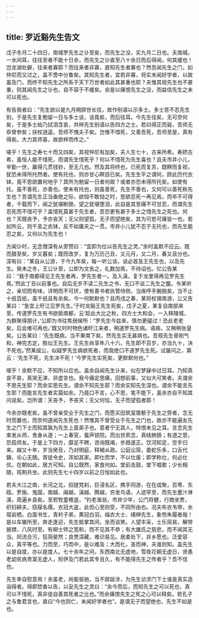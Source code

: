 ```yaml
---
---
---
```

title: 罗近谿先生告文
---

戊子冬月二十四日，南城罗先生之讣至矣，而先生之没，实九月二日也。夫南城，一水间耳，往往至者不能十日余，而先生之讣直至八十余日而后得闻，何其缓也！岂龙湖处僻，往来者寡耶？而往来者非寡，直知先生者寡也？然吾闻先生之门，如仲尼而又过之，盖不啻中分鲁矣。其知先生者，宜若非寡，将实未闻好学者，以故虽及门，而终不知先生之所系于天下万世者如此其甚重也耶？夫惟其视先生也不甚重，则其闻先生之讣也，自不容于不缓矣。余是以痛恨先生之没，而益信先生之未可以死也。

有告我者曰：“先生欲以是九月朔辞世长往，故作别语以示多士。多士苦不忍先生别，于是先生复勉留一日与多士谈，谈竟矣，而后往耳。今先生往矣，无可奈何矣，于是多士始乃拭泪含哀，共梓先生别语以告四方之士。若曰得正而毙，吾师无忝曾参矣；扶杖逍遥，吾师不愧夫子矣。岂惟不惜死，又善吾死，吾师至是，真有得矣。大力其师喜，故欲梓而传之。”

嗟乎！先生之寿七十而又四矣，其视仲尼有加矣，夫人生七十，古来所希。寿跻古希，虽恒人能不惜死，而谓先生惜死乎？何以不惜死为先生喜也？且夫市井小儿，辛勤一世，赢得几贯钱钞，至无几也。然及其将终也，已死而复苏，既瞑而复视，犹恐未得所托然者。使有托也，则亦甘心瞑目已矣。先生生平之谓何，顾此历代衣钵，竟不思欲置何地乎？其所为勉留一日者何故？或者亦恐未得所托矣。如使有托，虽不善死，亦善也。使未有托也，则虽善死，先生不善也，又何可以善死称先生也？吾谓先生正当垂绝之际，欲恸不敢恸之时，思欲忍死一再见焉，而卒不可得者，千载而下，闻之犹堪断肠，望之犹堪堕泪，此自是其至痛不可甘忍，而谓先生忍死而不惜可乎？盖惜死莫甚于先生者，吾恐更有甚于多士之惜先生之死也。何也？天既丧予，予亦丧天；无父则望孤，无子而望绝矣，其为可悲可痛皆一也。若如所云，则千圣之衣钵，反不如庸夫之一贯。市井小儿犹不忍于无托也，而先生能忍之矣，又何以为先生也！

方闻讣时，无念僧深有从旁赞曰：“宜即为位以告先生之灵。”余时盖默不应云。既而腊至矣，岁又暮矣；既而改岁，复为万历己丑，又元月，又二月，春又且分也。深有曰：“某自从公游，于今九年矣，每一听公谈，谈必首及王先生也，以及先生。癸未之冬，王公讣至，公即为文告之，礼数加焉，不待诏也。忆公告某曰：“我于南都得见王先生者再，罗先生者一。及入滇，复于龙里得再见罗先生焉。’然此丁丑以前事也。自后无岁不读二先生之书，无口不谈二先生之腹。令某听之，亲切而有味，详明而不可厌，使有善书者执管侍侧，当疾呼手腕脱矣，当不止十纸百纸，虽千纸且有余矣。今一何默默也？且丙戌之春，某将杖锡南游，公又告某曰：“急宜上旴江见罗先生。’于时龙谿王先生死矣，戊子之夏，某复自南部来至，传道罗先生有书欲抵南都，云‘趁此大比之秋，四方士大和会，一入秣陵城，为群聚得朋计，’公即为书往焦弱侯所：“罗先生今兹来，慎勿更磋过！恐此老老矣，后会难可再也。’既又时时物色诸旴江来者，稍道罗先生病。语病，又稍稍张皇矣。公告某曰：‘先生既病，当不果南下矣，然先生实无甚病也。吾观先生骨刚气和，神完志定，胜似王先生。王先生尚享年八十六，先生即不百岁，亦当九十，决不死也。’然某觇公，似疑罗先生病欲死者，而竟绝口不道罗先生死。试屡问之，第云：‘先生不死，先生决不死！’今罗先生实死矣，更默默何也。”

嗟乎！余默不应，不知所以应也。盖余自闻先生讣来，似在梦寐中过日耳。乃知真哀不哀，真哭无涕，非虚言也。我今痛定思痛，回想前事，又似大可笑者。夫谓余不思先生耶？而余实思先生。谓余不知先生耶？而余实知先生深也。谓余不能言先生耶？而能言先生者实莫如余。乃竟口不言，心不思，笔不能下，虽余亦自不知其问说矣。岂所谓：天丧予，予丧天；无父何怙，无子而望孤者耶！

今余亦既老矣，虽不曾亲受业于先生之门，而愿买田筑室厝骸于先生之旁者，念无时而置也，而奈何遂闻先生死也！然惟其不曾受业于先生之门也，故亦不能遍友先生之门下士而知其孰为先生上首弟子也。意者宁无其人，特恨未见之耳。言念先生束发从师，舍身从道；一上春官，蜚声锁院。而出世夙念，真结肺肠；有道之思，恐孤师友。于是上下四方，靡足不聘，咨询既竭，步趋遂正。饮河知足，空手归来。越又十年，岁当癸丑，乃对明庭，释褐从政。公庭讼简，委蛇乐多，口舌代銕，论心无兢。胥徒令史，浑如其家。即仕而学，不以仕废；即学称仕，何必仕优。在朝如此，居方可知。自公既然，家食何如。堂前击鼓，堂下唱歌；少长相随，班荆共坐。此则先生七十四岁以前之日恒如此也。

若夫大江之南，长河之北，招提梵刹，巨浸名区，携手同游，在在成聚，百粤、东瓯，罗施、鬼国，南越、闽越，滇越、腾越，穷发鸟语，人迹罕至，而先生墨汁淋漓，周遍乡县矣。至若牧童樵竖，“钓老渔翁，市井少年，公门将健，行商坐贾，织妇耕夫，窃屦名儒，衣冠大盗，此但心至则受，不同所由也。况夫布衣韦带，水宿岩栖，白面书生，青衿子弟，黄冠白羽，缁衣大士、缙绅先生，象笏朱履者哉！是以车辙所至，奔走逢迎，先生抵掌其间，坐而谈笑。人望丰采，士乐简易，解带披襟，八风时至。有柳士师之宽和，而不见其不恭；有大雄氏之慈悲，而不闻其无当。同流合污，狂简斐然；良贾深藏，难识易见。居柔处下，非乡愿也。泛爱容众，真平等也。力而至，巧而中，是以难及；大而化，圣而神，夫谁则知。盖先生以是自度，亦以是度人。七十余年之间，东西南北无虚地，雪夜花朝无虚日，贤愚老幼贫病贵富无虚人，矧伊及门若此其专且久，有不能得先生之传者乎？吾不信也。

先生幸自慰意焉！余虽老，尚能驱驰，当不辞跋涉，为先生访求门下士谁是真实造诣得者。得即焚香以告，以妥先生之灵曰：“余今而后，而知先生之可以死也，真可以不惜死，真非徒自善其死者之比也。”而余痛恨先生之死之心可以释矣。若孔子之与鲁君言也，直曰“今也则亡，未闻好学者也”。是谓无子而望绝也，先生不如是也。